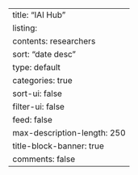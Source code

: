 ---
title: "IAI Hub"
listing:
  contents: researchers
  sort: "date desc"
  type: default
  categories: true
  sort-ui: false
  filter-ui: false
  feed: false
  max-description-length: 250
title-block-banner: true
comments: false
---
